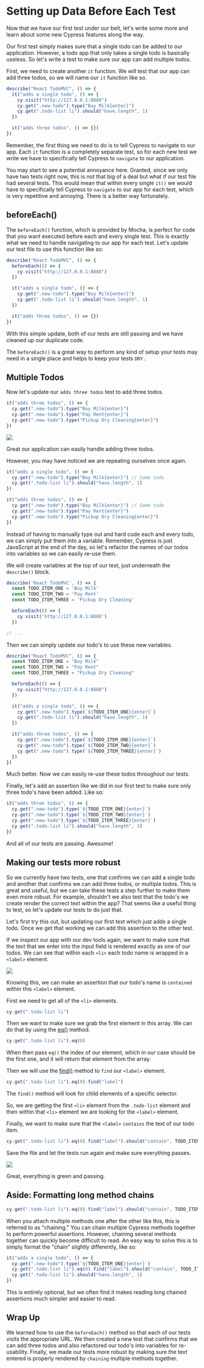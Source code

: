# Setting up Data Before Each Test

Now that we have our first test under our belt, let's write some more and learn about some new Cypress features along the way.

Our first test simply makes sure that a single todo can be added to our application. However, a todo app that only takes a single todo is basically useless. So let's write a test to make sure our app can add multiple todos.

First, we need to create another `it` function. We will test that our app can add three todos, so we will name our `it` function like so.

```jsx
describe("React TodoMVC", () => {
  it("adds a single todo", () => {
    cy.visit("http://127.0.0.1:8888")
    cy.get(".new-todo").type("Buy Milk{enter}")
    cy.get(".todo-list li").should("have.length", 1)
  })

  it("adds three todos", () => {})
})
```

Remember, the first thing we need to do is to tell Cypress to navigate to our app. Each `it` function is a completely separate test, so for each new test we write we have to specifically tell Cypress to `navigate` to our application.

You may start to see a potential annoyance here. Granted, since we only have two tests right now, this is not that big of a deal but what if our test file had several tests. This would mean that within every single `it()` we would have to specifically tell Cypress to `navigate` to our app for each test, which is very repetitive and annoying. There is a better way fortunately.

## beforeEach()

The `beforeEach()` function, which is provided by Mocha, is perfect for code that you want executed before each and every single test. This is exactly what we need to handle navigating to our app for each test. Let's update our test file to use this function like so:

```jsx
describe("React TodoMVC", () => {
  beforeEach(() => {
    cy.visit("http://127.0.0.1:8888")
  })

  it("adds a single todo", () => {
    cy.get(".new-todo").type("Buy Milk{enter}")
    cy.get(".todo-list li").should("have.length", 1)
  })

  it("adds three todos", () => {})
})
```

With this simple update, both of our tests are still passing and we have cleaned up our duplicate code.

The `beforeEach()` is a great way to perform any kind of setup your tests may need in a single place and helps to keep your tests `DRY` .

## Multiple Todos

Now let's update our `adds three todos` test to add three todos.

```jsx
it("adds three todos", () => {
  cy.get(".new-todo").type("Buy Milk{enter}")
  cy.get(".new-todo").type("Pay Rent{enter}")
  cy.get(".new-todo").type("Pickup Dry Cleaning{enter}")
})
```

![](/images/testing-your-first-application/setting-up-data-before-each-test/Screen_Shot_2021-06-25_at_11.19.56_AM.png)

Great our application can easily handle adding three todos.

However, you may have noticed we are repeating ourselves once again.

```jsx
it("adds a single todo", () => {
  cy.get(".new-todo").type("Buy Milk{enter}") // Same todo
  cy.get(".todo-list li").should("have.length", 1)
})

it("adds three todos", () => {
  cy.get(".new-todo").type("Buy Milk{enter}") // Same todo
  cy.get(".new-todo").type("Pay Rent{enter}")
  cy.get(".new-todo").type("Pickup Dry Cleaning{enter}")
})
```

Instead of having to manually type out and hard code each and every todo, we can simply put them into a variable. Remember, Cypress is just JavaScript at the end of the day, so let's refactor the names of our todos into variables so we can easily re-use them.

We will create variables at the top of our test, just underneath the `describe()` block.

```jsx
describe('React TodoMVC', () => {
  const TODO_ITEM_ONE = 'Buy Milk'
  const TODO_ITEM_TWO = 'Pay Rent'
  const TODO_ITEM_THREE = 'Pickup Dry Cleaning'

  beforeEach(() => {
    cy.visit('http://127.0.0.1:8888')
  })

// ...
```

Then we can simply update our todo's to use these new variables.

```jsx
describe("React TodoMVC", () => {
  const TODO_ITEM_ONE = "Buy Milk"
  const TODO_ITEM_TWO = "Pay Rent"
  const TODO_ITEM_THREE = "Pickup Dry Cleaning"

  beforeEach(() => {
    cy.visit("http://127.0.0.1:8888")
  })

  it("adds a single todo", () => {
    cy.get(".new-todo").type(`${TODO_ITEM_ONE}{enter}`)
    cy.get(".todo-list li").should("have.length", 1)
  })

  it("adds three todos", () => {
    cy.get(".new-todo").type(`${TODO_ITEM_ONE}{enter}`)
    cy.get(".new-todo").type(`${TODO_ITEM_TWO}{enter}`)
    cy.get(".new-todo").type(`${TODO_ITEM_THREE}{enter}`)
  })
})
```

Much better. Now we can easily re-use these todos throughout our tests.

Finally, let's add an assertion like we did in our first test to make sure only three todo's have been added. Like so:

```jsx
it("adds three todos", () => {
  cy.get(".new-todo").type(`${TODO_ITEM_ONE}{enter}`)
  cy.get(".new-todo").type(`${TODO_ITEM_TWO}{enter}`)
  cy.get(".new-todo").type(`${TODO_ITEM_THREE}{enter}`)
  cy.get(".todo-list li").should("have.length", 3)
})
```

And all of our tests are passing. Awesome!

## Making our tests more robust

So we currently have two tests, one that confirms we can add a single todo and another that confirms we can add three todos, or multiple todos. This is great and useful, but we can take these tests a step further to make them even more robust. For example, shouldn't we also test that the todo's we create render the correct text within the app? That seems like a useful thing to test, so let's update our tests to do just that.

Let's first try this out, but updating our first test which just adds a single todo. Once we get that working we can add this assertion to the other test.

If we inspect our app with our dev tools again, we want to make sure that the text that we enter into the input field is rendered exactly as one of our todos. We can see that within each `<li>` each todo name is wrapped in a `<label>` element.

![](/images/testing-your-first-application/setting-up-data-before-each-test/Screen_Shot_2021-06-25_at_11.32.00_AM.png)

Knowing this, we can make an assertion that our todo's name is `contained` within this `<label>` element.

First we need to get all of the `<li>` elements.

```jsx
cy.get(".todo-list li")
```

Then we want to make sure we grab the first element in this array. We can do that by using the [eq()](https://docs.cypress.io/api/commands/eq) method.

```jsx
cy.get(".todo-list li").eq(0)
```

When then pass `eq()` the index of our element, which in our case should be the first one, and it will return that element from the array.

Then we will use the [find()](https://docs.cypress.io/api/commands/find) method to `find` our `<label>` element.

```jsx
cy.get(".todo-list li").eq(0).find("label")
```

The `find()` method will look for child elements of a specific selector.

So, we are getting the first `<li>` element from the `.todo-list` element and then within that `<li>` element we are looking for the `<label>` element.

Finally, we want to make sure that the `<label>` `contains` the text of our todo item.

```jsx
cy.get(".todo-list li").eq(0).find("label").should("contain", TODO_ITEM_ONE)
```

Save the file and let the tests run again and make sure everything passes.

![](/images/testing-your-first-application/setting-up-data-before-each-test/Screen_Shot_2021-06-25_at_11.40.52_AM.png)

Great, everything is green and passing.

## Aside: Formatting long method chains

```jsx
cy.get(".todo-list li").eq(0).find("label").should("contain", TODO_ITEM_ONE)
```

When you attach multiple methods one after the other like this, this is referred to as "chaining." You can chain multiple Cypress methods together to perform powerful assertions. However, chaining several methods together can quickly become difficult to read. An easy way to solve this is to simply format the "chain" slightly differently, like so:

```jsx
it("adds a single todo", () => {
  cy.get(".new-todo").type(`${TODO_ITEM_ONE}{enter}`)
  cy.get(".todo-list li").eq(0).find("label").should("contain", TODO_ITEM_ONE)
  cy.get(".todo-list li").should("have.length", 1)
})
```

This is entirely optional, but we often find it makes reading long chained assertions much simpler and easier to read.

## Wrap Up

We learned how to use the `beforeEach()` method so that each of our tests visits the appropriate URL. We then created a new test that confirms that we can add three todos and also refactored our todo's into variables for re-usability. Finally, we made our tests more robust by making sure the text entered is properly rendered by `chaining` multiple methods together.
